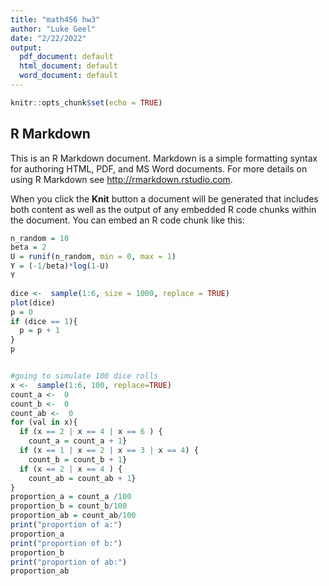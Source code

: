 ```yaml
---
title: "math456 hw3"
author: "Luke Geel"
date: "2/22/2022"
output:
  pdf_document: default
  html_document: default
  word_document: default
---
```


```r
knitr::opts_chunk$set(echo = TRUE)
```

## R Markdown

This is an R Markdown document. Markdown is a simple formatting syntax for authoring HTML, PDF, and MS Word documents. For more details on using R Markdown see <http://rmarkdown.rstudio.com>.

When you click the **Knit** button a document will be generated that includes both content as well as the output of any embedded R code chunks within the document. You can embed an R code chunk like this:

```r
n_random = 10
beta = 2
U = runif(n_random, min = 0, max = 1)
Y = (-1/beta)*log(1-U)
Y
```

```r

dice <-  sample(1:6, size = 1000, replace = TRUE)
plot(dice)
p = 0
if (dice == 1){
  p = p + 1
}
p



```

```r
#going to simulate 100 dice rolls
x <-  sample(1:6, 100, replace=TRUE)
count_a <-  0
count_b <-  0
count_ab <-  0
for (val in x){
  if (x == 2 | x == 4 | x == 6 ) {
    count_a = count_a + 1}
  if (x == 1 | x == 2 | x == 3 | x == 4) {
    count_b = count_b + 1}
  if (x == 2 | x == 4 ) {
    count_ab = count_ab + 1}
}
proportion_a = count_a /100
proportion_b = count_b/100
proportion_ab = count_ab/100
print("proportion of a:") 
proportion_a
print("proportion of b:") 
proportion_b
print("proportion of ab:") 
proportion_ab


```

